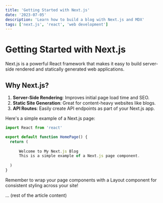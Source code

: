 ```yaml
---
title: 'Getting Started with Next.js'
date: '2023-07-05'
description: 'Learn how to build a blog with Next.js and MDX'
tags: ['next.js', 'react', 'web development']
---
```


# Getting Started with Next.js

Next.js is a powerful React framework that makes it easy to build server-side rendered and statically generated web applications.

## Why Next.js?

1. **Server-Side Rendering**: Improves initial page load time and SEO.
2. **Static Site Generation**: Great for content-heavy websites like blogs.
3. **API Routes**: Easily create API endpoints as part of your Next.js app.

Here's a simple example of a Next.js page:

```jsx
import React from 'react'

export default function HomePage() {
  return (
    
      Welcome to My Next.js Blog
      This is a simple example of a Next.js page component.
    
  )
}
```

<Callout type="info">
  Remember to wrap your page components with a Layout component for consistent styling across your site!
</Callout>

... (rest of the article content)